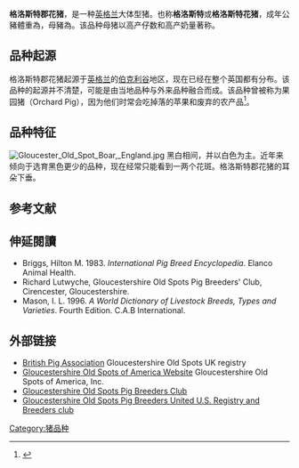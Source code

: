'''格洛斯特郡花猪'''，是一种[[英格兰|英格兰]]大体型猪。也称'''格洛斯特'''或'''格洛斯特花猪'''，成年公豬體重為{{convert|600|lb}}，母豬為{{convert|500|lb}}。该品种母猪以高产仔数和高产奶量著称。
==品种起源==
格洛斯特郡花猪起源于[[英格兰|英格兰]]的[[伯克利谷|伯克利谷]]地区，现在已经在整个英国都有分布。该品种的起源并不清楚，可能是由当地品种与外来品种融合而成。该品种曾被称为果园猪（Orchard Pig），因为他们时常会吃掉落的苹果和废弃的农产品<ref>{{cite web |url=http://www.ansi.okstate.edu/breeds/swine/gloucestershireoldspots/index.htm |title=Breeds of Livestock - Gloucestershire Old Spots Swine |accessdate=2007-11-04 |archive-date=2007-08-12 |archive-url=https://web.archive.org/web/20070812064207/http://www.ansi.okstate.edu/breeds/swine/gloucestershireoldspots/index.htm |dead-url=no }}</ref>。

==品种特征==
[[File:Gloucester_Old_Spot_Boar,_England.jpg|thumb]]
黑白相间，并以白色为主。近年来倾向于选育黑色更少的品种，现在经常只能看到一两个花斑。格洛斯特郡花猪的耳朵下垂。

==参考文献==
{{reflist}}

==伸延閱讀==
* Briggs, Hilton M. 1983. ''International Pig Breed Encyclopedia''. Elanco Animal Health.
* Richard Lutwyche, Gloucestershire Old Spots Pig Breeders' Club, Cirencester, Gloucestershire.
* Mason, I. L. 1996. ''A World Dictionary of Livestock Breeds, Types and Varieties''. Fourth Edition. C.A.B International.

==外部链接==
* [http://www.britishpigs.org/breed_gs.htm British Pig Association] {{Wayback|url=http://www.britishpigs.org/breed_gs.htm |date=20120426021232 }} Gloucestershire Old Spots UK registry
* [https://web.archive.org/web/20110727092527/http://www.gosamerica.org/id3.html Gloucestershire Old Spots of America Website] Gloucestershire Old Spots of America, Inc.
* [http://www.gospbc.co.uk Gloucestershire Old Spots Pig Breeders Club] {{Wayback|url=http://www.gospbc.co.uk/ |date=20210225121255 }}
* [http://www.gospbu.org Gloucestershire Old Spots Pig Breeders United U.S. Registry and Breeders club] {{Wayback|url=http://www.gospbu.org/ |date=20210301164141 }}

[[Category:猪品种|Category:猪品种]]